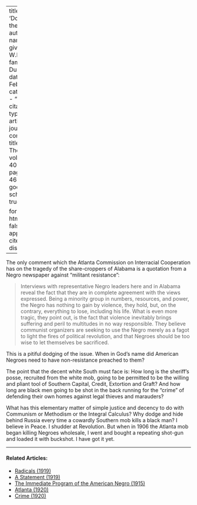 
---
title: 'Dodging the Issue'
author:
  - name:
      given: W.E.B.
      family: Du Bois
date: Feb. 1933
categories: 
  - ""
citation: 
  type: article-journal
  container-title: The Crisis
  volume: 40
  issue: 2
  page: 45-46
google-scholar: true

format:
  html:
    toc: false
    appendix-cite-as: display
---


The  only comment which the Atlanta Commission on Interracial Cooperation has on the tragedy of the share-croppers of Alabama is a quotation from a Negro newspaper against "militant resistance":

> Interviews with representative Negro leaders here and in Alabama reveal the fact that they are in complete agreement with the views expressed. Being a minority group in numbers, resources, and power, the Negro has nothing to gain by violence, they hold, but, on the contrary, everything to lose, including his life. What is even more tragic, they point out, is the fact that violence inevitably brings suffering and peril to multitudes in no way responsible. They believe communist organizers are seeking to use the Negro merely as a fagot to light the fires of political revolution, and that Negroes should be too wise to let themselves be sacrificed.

 This is a pitiful dodging of the issue. When in God's name did American Negroes need to have non-resistance preached to them?

The point that the decent white South must face is: How long is the sheriff's posse, recruited from the white mob, going to be permitted to be the willing and pliant tool of Southern Capital, Credit, Extortion and Graft? And how long are black men going to be shot in the back running for the "crime" of defending their own homes against legal thieves and marauders?

What has this elementary matter of simple justice and decency to do with Communism or Methodism or the Integral Calculus? Why dodge and hide behind Russia every time a cowardly Southern mob kills a black man? I believe in Peace. I shudder at Revolution. But when in 1906 the Atlanta mob began killing Negroes wholesale, I went and bought a repeating shot-gun and loaded it with buckshot. I have got it yet.

<!-- Similar articles start here -->
<div  class="clear-wrap"></div>
<hr>
#### Related Articles:

* [Radicals (1919)](/Volumes/19/02/radicals.html)
* [A Statement (1919)](/Volumes/19/01/statement.html)
* [The Immediate Program of the  American Negro (1915)](/Volumes/09/06/immediate_program.html)
* [Atlanta (1920)](/Volumes/20/01/atlanta.html)
* [Crime (1920)](/Volumes/19/04/crime.html)

<!-- Similar articles end here -->